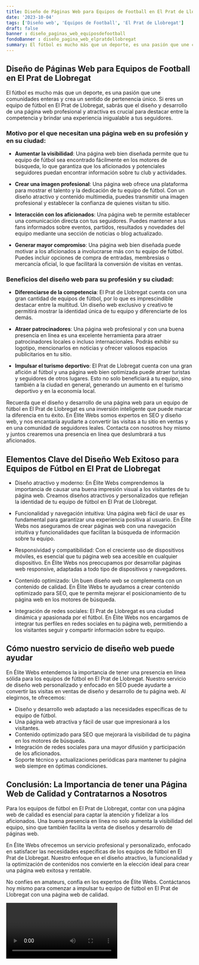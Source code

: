 ```yaml
---
title: Diseño de Páginas Web para Equipos de Football en El Prat de Llobregat
date: '2023-10-04'
tags: ['Diseño web', 'Equipos de Football', 'El Prat de Llobregat']
draft: false
banner : diseño_paginas_web_equiposdefootball
fondoBanner : diseño_pagina_web_elpratdellobregat
summary: El fútbol es mucho más que un deporte, es una pasión que une comunidades enteras y crea un sentido de pertenencia único. Si eres un equipo de fútbol en El Prat de Llobregat, sabrás que el diseño y desarrollo de una página web profesional y atractiva es crucial para destacar entre la competencia y brindar una experiencia inigualable a tus seguidores.
---
```


## Diseño de Páginas Web para Equipos de Football en El Prat de Llobregat

El fútbol es mucho más que un deporte, es una pasión que une comunidades enteras y crea un sentido de pertenencia único. Si eres un equipo de fútbol en El Prat de Llobregat, sabrás que el diseño y desarrollo de una página web profesional y atractiva es crucial para destacar entre la competencia y brindar una experiencia inigualable a tus seguidores.

### Motivo por el que necesitan una página web en su profesión y en su ciudad:

* **Aumentar la visibilidad**: Una página web bien diseñada permite que tu equipo de fútbol sea encontrado fácilmente en los motores de búsqueda, lo que garantiza que los aficionados y potenciales seguidores puedan encontrar información sobre tu club y actividades.

* **Crear una imagen profesional**: Una página web ofrece una plataforma para mostrar el talento y la dedicación de tu equipo de fútbol. Con un diseño atractivo y contenido multimedia, puedes transmitir una imagen profesional y establecer la confianza de quienes visitan tu sitio.

* **Interacción con los aficionados**: Una página web te permite establecer una comunicación directa con tus seguidores. Puedes mantener a tus fans informados sobre eventos, partidos, resultados y novedades del equipo mediante una sección de noticias o blog actualizado.

* **Generar mayor compromiso**: Una página web bien diseñada puede motivar a los aficionados a involucrarse más con tu equipo de fútbol. Puedes incluir opciones de compra de entradas, membresías o mercancía oficial, lo que facilitará la conversión de visitas en ventas.

### Beneficios del diseño web para su profesión y su ciudad:

* **Diferenciarse de la competencia**: El Prat de Llobregat cuenta con una gran cantidad de equipos de fútbol, por lo que es imprescindible destacar entre la multitud. Un diseño web exclusivo y creativo te permitirá mostrar la identidad única de tu equipo y diferenciarte de los demás.

* **Atraer patrocinadores**: Una página web profesional y con una buena presencia en línea es una excelente herramienta para atraer patrocinadores locales o incluso internacionales. Podrás exhibir su logotipo, mencionarlos en noticias y ofrecer valiosos espacios publicitarios en tu sitio.

* **Impulsar el turismo deportivo**: El Prat de Llobregat cuenta con una gran afición al fútbol y una página web bien optimizada puede atraer turistas y seguidores de otros lugares. Esto no solo beneficiará a tu equipo, sino también a la ciudad en general, generando un aumento en el turismo deportivo y en la economía local.

Recuerda que el diseño y desarrollo de una página web para un equipo de fútbol en El Prat de Llobregat es una inversión inteligente que puede marcar la diferencia en tu éxito. En Élite Webs somos expertos en SEO y diseño web, y nos encantaría ayudarte a convertir las visitas a tu sitio en ventas y en una comunidad de seguidores leales. Contacta con nosotros hoy mismo y juntos crearemos una presencia en línea que deslumbrará a tus aficionados.

<GifSeo />

<Cta />

## Elementos Clave del Diseño Web Exitoso para Equipos de Fútbol en El Prat de Llobregat

- Diseño atractivo y moderno: En Élite Webs comprendemos la importancia de causar una buena impresión visual a los visitantes de tu página web. Creamos diseños atractivos y personalizados que reflejan la identidad de tu equipo de fútbol en El Prat de Llobregat.

- Funcionalidad y navegación intuitiva: Una página web fácil de usar es fundamental para garantizar una experiencia positiva al usuario. En Élite Webs nos aseguramos de crear páginas web con una navegación intuitiva y funcionalidades que facilitan la búsqueda de información sobre tu equipo.

- Responsividad y compatibilidad: Con el creciente uso de dispositivos móviles, es esencial que tu página web sea accesible en cualquier dispositivo. En Élite Webs nos preocupamos por desarrollar páginas web responsive, adaptadas a todo tipo de dispositivos y navegadores.

- Contenido optimizado: Un buen diseño web se complementa con un contenido de calidad. En Élite Webs te ayudamos a crear contenido optimizado para SEO, que te permita mejorar el posicionamiento de tu página web en los motores de búsqueda.

- Integración de redes sociales: El Prat de Llobregat es una ciudad dinámica y apasionada por el fútbol. En Élite Webs nos encargamos de integrar tus perfiles en redes sociales en tu página web, permitiendo a los visitantes seguir y compartir información sobre tu equipo.

## Cómo nuestro servicio de diseño web puede ayudar

En Élite Webs entendemos la importancia de tener una presencia en línea sólida para los equipos de fútbol en El Prat de Llobregat. Nuestro servicio de diseño web personalizado y enfocado en SEO puede ayudarte a convertir las visitas en ventas de diseño y desarrollo de tu página web. Al elegirnos, te ofrecemos:

- Diseño y desarrollo web adaptado a las necesidades específicas de tu equipo de fútbol.
- Una página web atractiva y fácil de usar que impresionará a los visitantes.
- Contenido optimizado para SEO que mejorará la visibilidad de tu página en los motores de búsqueda.
- Integración de redes sociales para una mayor difusión y participación de los aficionados.
- Soporte técnico y actualizaciones periódicas para mantener tu página web siempre en óptimas condiciones.

## Conclusión: La Importancia de tener una Página Web de Calidad y Contratarnos a Nosotros

Para los equipos de fútbol en El Prat de Llobregat, contar con una página web de calidad es esencial para captar la atención y fidelizar a los aficionados. Una buena presencia en línea no solo aumenta la visibilidad del equipo, sino que también facilita la venta de diseños y desarrollo de páginas web.

En Élite Webs ofrecemos un servicio profesional y personalizado, enfocado en satisfacer las necesidades específicas de los equipos de fútbol en El Prat de Llobregat. Nuestro enfoque en el diseño atractivo, la funcionalidad y la optimización de contenidos nos convierte en la elección ideal para crear una página web exitosa y rentable.

No confíes en amateurs, confía en los expertos de Élite Webs. Contáctanos hoy mismo para comenzar a impulsar tu equipo de fútbol en El Prat de Llobregat con una página web de calidad.

<Video />

<CtaBot job='Equipos de Football' city='El Prat de Llobregat'/>

<Gmaps query='El Prat de Llobregat+españa+maps' />